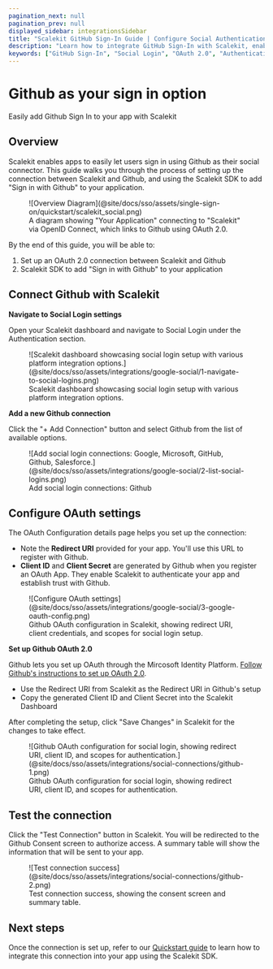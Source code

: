```yaml
---
pagination_next: null
pagination_prev: null
displayed_sidebar: integrationsSidebar
title: "Scalekit GitHub Sign-In Guide | Configure Social Authentication"
description: "Learn how to integrate GitHub Sign-In with Scalekit, enabling secure social authentication for your users with step-by-step OAuth configuration instructions."
keywords: ["GitHub Sign-In", "Social Login", "OAuth 2.0", "Authentication", "User Login", "GitHub OAuth", "Social Authentication", "Integration Guide"]
---
```


# Github as your sign in option

<Subtitle>Easily add Github Sign In to your app with Scalekit</Subtitle>

## Overview

Scalekit enables apps to easily let users sign in using Github as their social connector. This guide walks you through
the process of setting up the connection between Scalekit and Github, and using the Scalekit SDK to add "Sign in with
Github" to your application.

<figure>
  ![Overview Diagram](@site/docs/sso/assets/single-sign-on/quickstart/scalekit_social.png)
  <figcaption>
    A diagram showing "Your Application" connecting to "Scalekit" via OpenID Connect, which links to Github using OAuth
    2.0.
  </figcaption>
</figure>

By the end of this guide, you will be able to:

1. Set up an OAuth 2.0 connection between Scalekit and Github
2. Scalekit SDK to add "Sign in with Github" to your application

## Connect Github with Scalekit

**Navigate to Social Login settings**

Open your Scalekit dashboard and navigate to Social Login under the Authentication section.

<figure>
  ![Scalekit dashboard showcasing social login setup with various platform integration
  options.](@site/docs/sso/assets/integrations/google-social/1-navigate-to-social-logins.png)
  <figcaption>Scalekit dashboard showcasing social login setup with various platform integration options.</figcaption>
</figure>

**Add a new Github connection**

Click the "+ Add Connection" button and select Github from the list of available options.

<figure>
  ![Add social login connections: Google, Microsoft, GitHub, Github,
  Salesforce.](@site/docs/sso/assets/integrations/google-social/2-list-social-logins.png)
  <figcaption>Add social login connections: Github</figcaption>
</figure>

## Configure OAuth settings

The OAuth Configuration details page helps you set up the connection:

- Note the **Redirect URI** provided for your app. You'll use this URL to register with Github.
- **Client ID** and **Client Secret** are generated by Github when you register an OAuth App. They enable Scalekit to
  authenticate your app and establish trust with Github.

<figure>
  ![Configure OAuth settings](@site/docs/sso/assets/integrations/google-social/3-google-oauth-config.png)
  <figcaption>
    Github OAuth configuration in Scalekit, showing redirect URI, client credentials, and scopes for social login setup.
  </figcaption>
</figure>

**Set up Github OAuth 2.0**

Github lets you set up OAuth through the Mircosoft Identity Platform.
[Follow Github's instructions to set up OAuth 2.0](https://dub.sh/auth-oauth-app-docs).

- Use the Redirect URI from Scalekit as the Redirect URI in Github's setup
- Copy the generated Client ID and Client Secret into the Scalekit Dashboard

After completing the setup, click "Save Changes" in Scalekit for the changes to take effect.

<figure>
  ![Github OAuth configuration for social login, showing redirect URI, client ID, and scopes for
  authentication.](@site/docs/sso/assets/integrations/social-connections/github-1.png)
  <figcaption>
    Github OAuth configuration for social login, showing redirect URI, client ID, and scopes for authentication.
  </figcaption>
</figure>

## Test the connection

Click the "Test Connection" button in Scalekit. You will be redirected to the Github Consent screen to authorize access.
A summary table will show the information that will be sent to your app.

<figure className="w-full">
  ![Test connection success](@site/docs/sso/assets/integrations/social-connections/github-2.png)
  <figcaption>Test connection success, showing the consent screen and summary table.</figcaption>
</figure>

## Next steps

Once the connection is set up, refer to our [Quickstart guide](/sso/social-login) to learn how to integrate this
connection into your app using the Scalekit SDK.
